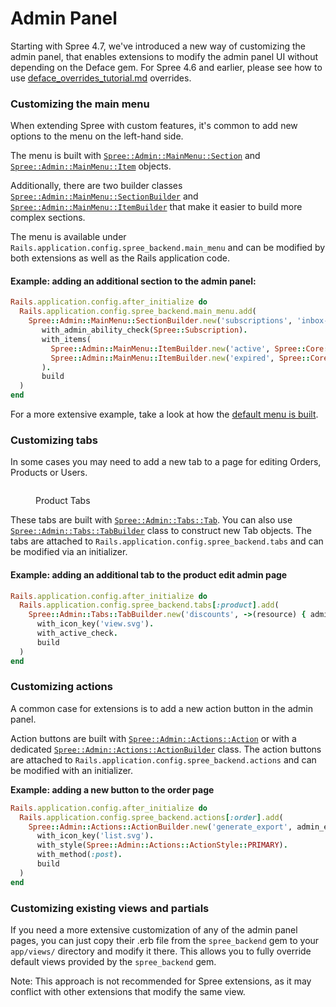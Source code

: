 # Admin Panel

Starting with Spree 4.7, we've introduced a new way of customizing the admin panel, that enables extensions to modify the admin panel UI without depending on the Deface gem. For Spree 4.6 and earlier, please see how to use [deface\_overrides\_tutorial.md](../advanced/deface\_overrides\_tutorial.md "mention") overrides.

### Customizing the main menu

When extending Spree with custom features, it's common to add new options to the menu on the left-hand side.&#x20;

The menu is built with [`Spree::Admin::MainMenu::Section`](https://github.com/spree/spree\_backend/blob/main/app/models/spree/admin/main\_menu/section.rb) and [`Spree::Admin::MainMenu::Item`](https://github.com/spree/spree\_backend/blob/main/app/models/spree/admin/main\_menu/item.rb) objects.&#x20;

Additionally, there are two builder classes [`Spree::Admin::MainMenu::SectionBuilder`](https://github.com/spree/spree\_backend/blob/main/app/models/spree/admin/main\_menu/section\_builder.rb) and [`Spree::Admin::MainMenu::ItemBuilder`](https://github.com/spree/spree\_backend/blob/main/app/models/spree/admin/main\_menu/item\_builder.rb) that make it easier to build more complex sections.

The menu is available under `Rails.application.config.spree_backend.main_menu` and can be modified by both extensions as well as the Rails application code.

#### Example: adding an additional section to the admin panel:

```ruby
Rails.application.config.after_initialize do
  Rails.application.config.spree_backend.main_menu.add(
    Spree::Admin::MainMenu::SectionBuilder.new('subscriptions', 'inbox-fill.svg').
       with_admin_ability_check(Spree::Subscription).
       with_items(
         Spree::Admin::MainMenu::ItemBuilder.new('active', Spree::Core::Engine.routes.url_helpers.admin_active_subsciptions_path).build,
         Spree::Admin::MainMenu::ItemBuilder.new('expired', Spree::Core::Engine.routes.url_helpers.admin_expired_subsciptions_path).build
       ).
       build
  )
end
```

For a more extensive example, take a look at how the [default menu is built](https://github.com/spree/spree\_backend/blob/main/app/models/spree/admin/main\_menu/default\_configuration\_builder.rb).

### Customizing tabs

In some cases you may need to add a new tab to a page for editing Orders, Products or Users.

<figure><img src="..//images/Screenshot 2023-10-31 at 18.57.13.png" alt=""><figcaption><p>Product Tabs</p></figcaption></figure>

These tabs are built with [`Spree::Admin::Tabs::Tab`](https://github.com/spree/spree\_backend/blob/main/app/models/spree/admin/tabs/tab.rb). You can also use [`Spree::Admin::Tabs::TabBuilder`](https://github.com/spree/spree\_backend/blob/main/app/models/spree/admin/tabs/tab\_builder.rb) class to construct new Tab objects. The tabs are attached to `Rails.application.config.spree_backend.tabs` and can be modified via an initializer.

#### Example: adding an additional tab to the product edit admin page

```ruby
Rails.application.config.after_initialize do
  Rails.application.config.spree_backend.tabs[:product].add(
    Spree::Admin::Tabs::TabBuilder.new('discounts', ->(resource) { admin_product_discounts_path(product) }).
      with_icon_key('view.svg').
      with_active_check.
      build
  )
end
```

### Customizing actions

A common case for extensions is to add a new action button in the admin panel.&#x20;

Action buttons are built with [`Spree::Admin::Actions::Action`](https://github.com/spree/spree\_backend/blob/main/app/models/spree/admin/actions/action.rb) or with a dedicated [`Spree::Admin::Actions::ActionBuilder`](https://github.com/spree/spree\_backend/blob/main/app/models/spree/admin/actions/action\_builder.rb) class. The action buttons are attached to `Rails.application.config.spree_backend.actions` and can be modified with an initializer.

**Example: adding a new button to the order page**

```ruby
Rails.application.config.after_initialize do
  Rails.application.config.spree_backend.actions[:order].add(
    Spree::Admin::Actions::ActionBuilder.new('generate_export', admin_export_orders_path).
      with_icon_key('list.svg').
      with_style(Spree::Admin::Actions::ActionStyle::PRIMARY).
      with_method(:post).
      build
  )
end
```

### Customizing existing views and partials

If you need a more extensive customization of any of the admin panel pages, you can just copy their .erb file from the `spree_backend` gem to your `app/views/` directory and modify it there. This allows you to fully override default views provided by the `spree_backend` gem.

<Note>
  Note: This approach is not recommended for Spree extensions, as it may conflict with other extensions that modify the same view.
</Note>